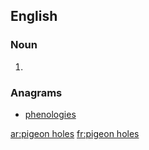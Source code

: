 ==English==

===Noun===
{{head|en|plural}}

# {{plural of|pigeon hole|lang=en|nocat=1}}

===Anagrams===
* [[phenologies#English|phenologies]]

[[ar:pigeon holes]]
[[fr:pigeon holes]]